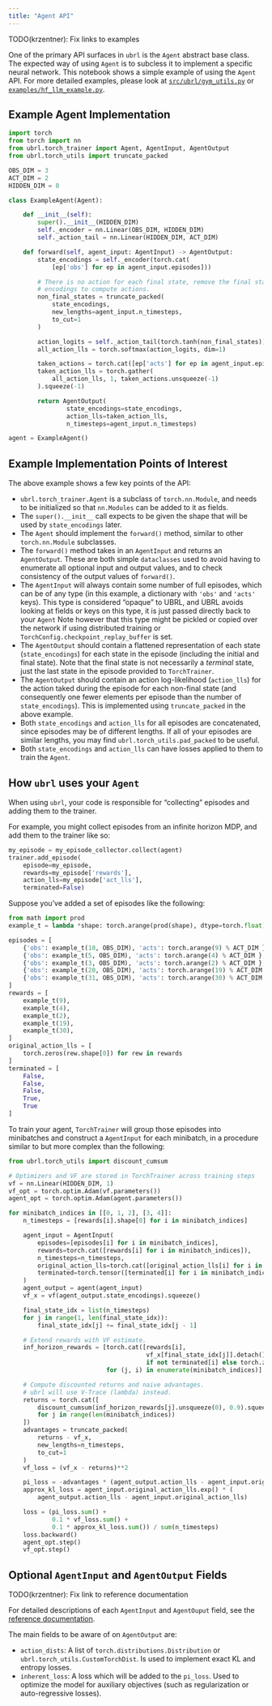 ```yaml
---
title: "Agent API"
---
```


TODO(krzentner): Fix links to examples

One of the primary API surfaces in `ubrl` is the `Agent` abstract base class.
The expected way of using `Agent` is to subcless it to implement a specific neural network.
This notebook shows a simple example of using the `Agent` API.
For more detailed examples, please look at
[`src/ubrl/gym_utils.py`](src/ubrl/gym_utils.py) or
[`examples/hf_llm_example.py`](examples/hf_llm_example.py).

## Example Agent Implementation

```python
import torch
from torch import nn
from ubrl.torch_trainer import Agent, AgentInput, AgentOutput
from ubrl.torch_utils import truncate_packed

OBS_DIM = 3
ACT_DIM = 2
HIDDEN_DIM = 8

class ExampleAgent(Agent):

    def __init__(self):
        super().__init__(HIDDEN_DIM)
        self._encoder = nn.Linear(OBS_DIM, HIDDEN_DIM)
        self._action_tail = nn.Linear(HIDDEN_DIM, ACT_DIM)

    def forward(self, agent_input: AgentInput) -> AgentOutput:
        state_encodings = self._encoder(torch.cat(
            [ep['obs'] for ep in agent_input.episodes]))

        # There is no action for each final state, remove the final state
        # encodings to compute actions.
        non_final_states = truncate_packed(
            state_encodings,
            new_lengths=agent_input.n_timesteps,
            to_cut=1
        )

        action_logits = self._action_tail(torch.tanh(non_final_states))
        all_action_lls = torch.softmax(action_logits, dim=1)

        taken_actions = torch.cat([ep['acts'] for ep in agent_input.episodes])
        taken_action_lls = torch.gather(
            all_action_lls, 1, taken_actions.unsqueeze(-1)
        ).squeeze(-1)

        return AgentOutput(
                state_encodings=state_encodings,
                action_lls=taken_action_lls,
                n_timesteps=agent_input.n_timesteps)

agent = ExampleAgent()
```

## Example Implementation Points of Interest

The above example shows a few key points of the API:

- `ubrl.torch_trainer.Agent` is a subclass of `torch.nn.Module`, and needs to
    be initialized so that `nn.Modules` can be added to it as fields.
- The `super().__init__` call expects to be given the shape that will be used
  by `state_encodings` later.
- The `Agent` should implement the `forward()` method, similar to other
  `torch.nn.Module` subclasses.
- The `forward()` method takes in an `AgentInput` and returns an `AgentOutput`.
  These are both simple `dataclasses` used to avoid having to enumerate all
  optional input and output values, and to check consistency of the output
  values of `forward()`.
- The `AgentInput` will always contain some number of full episodes, which can
  be of any type (in this example, a dictionary with `'obs'` and `'acts'`
  keys). This type is considered "opaque" to UBRL, and UBRL avoids looking at
  fields or keys on this type, it is just passed directly back to your `Agent`
  Note however that this type might be pickled or copied over the network if
  using distributed training or `TorchConfig.checkpoint_replay_buffer` is set.
- The `AgentOutput` should contain a flattened representation of each state
  (`state_encodings`) for each state in the episode (including the initial and
  final state). Note that the final state is not necessarily a _terminal_
  state, just the last state in the episode provided to `TorchTrainer`.
- The `AgentOutput` should contain an action log-likelihood (`action_lls`) for
  the action taked during the episode for each non-final state (and
  consequently one fewer elements per episode than the number of
  `state_encodings`). This is implemented using `truncate_packed` in the above
  example.
- Both `state_encodings` and `action_lls` for all episodes are concatenated,
  since episodes may be of different lengths. If all of your episodes are
  similar lengths, you may find `ubrl.torch_utils.pad_packed` to be useful.
- Both `state_encodings` and `action_lls` can have losses applied to them to
  train the `Agent`.

## How `ubrl` uses your `Agent`

When using `ubrl`, your code is responsible for "collecting" episodes and
adding them to the trainer.

For example, you might collect episodes from an infinite horizon MDP, and add
them to the trainer like so:

```python
my_episode = my_episode_collector.collect(agent)
trainer.add_episode(
    episode=my_episode,
    rewards=my_episode['rewards'],
    action_lls=my_episode['act_lls'],
    terminated=False)
```

Suppose you've added a set of episodes like the following:

```python
from math import prod
example_t = lambda *shape: torch.arange(prod(shape), dtype=torch.float).reshape(shape)

episodes = [
    {'obs': example_t(10, OBS_DIM), 'acts': torch.arange(9) % ACT_DIM },
    {'obs': example_t(5, OBS_DIM), 'acts': torch.arange(4) % ACT_DIM },
    {'obs': example_t(3, OBS_DIM), 'acts': torch.arange(2) % ACT_DIM },
    {'obs': example_t(20, OBS_DIM), 'acts': torch.arange(19) % ACT_DIM },
    {'obs': example_t(31, OBS_DIM), 'acts': torch.arange(30) % ACT_DIM },
]
rewards = [
    example_t(9),
    example_t(4),
    example_t(2),
    example_t(19),
    example_t(30),
]
original_action_lls = [
    torch.zeros(rew.shape[0]) for rew in rewards
]
terminated = [
    False,
    False,
    False,
    True,
    True
]
```

To train your agent, `TorchTrainer` will group those episodes into minibatches
and construct a `AgentInput` for each minibatch, in a procedure similar to but
more complex than the following:

```python
from ubrl.torch_utils import discount_cumsum

# Optimizers and VF are stored in TorchTrainer across training steps
vf = nn.Linear(HIDDEN_DIM, 1)
vf_opt = torch.optim.Adam(vf.parameters())
agent_opt = torch.optim.Adam(agent.parameters())

for minibatch_indices in [[0, 1, 2], [3, 4]]:
    n_timesteps = [rewards[i].shape[0] for i in minibatch_indices]

    agent_input = AgentInput(
        episodes=[episodes[i] for i in minibatch_indices],
        rewards=torch.cat([rewards[i] for i in minibatch_indices]),
        n_timesteps=n_timesteps,
        original_action_lls=torch.cat([original_action_lls[i] for i in minibatch_indices]),
        terminated=torch.tensor([terminated[i] for i in minibatch_indices], dtype=torch.bool)
    )
    agent_output = agent(agent_input)
    vf_x = vf(agent_output.state_encodings).squeeze()

    final_state_idx = list(n_timesteps)
    for j in range(1, len(final_state_idx)):
        final_state_idx[j] += final_state_idx[j - 1]

    # Extend rewards with VF estimate.
    inf_horizon_rewards = [torch.cat([rewards[i],
                                      vf_x[final_state_idx[j]].detach().unsqueeze(-1)
                                      if not terminated[i] else torch.zeros(1)])
                           for (j, i) in enumerate(minibatch_indices)]

    # Compute discounted returns and naive advantages.
    # ubrl will use V-Trace (lambda) instead.
    returns = torch.cat([
        discount_cumsum(inf_horizon_rewards[j].unsqueeze(0), 0.9).squeeze(0)
        for j in range(len(minibatch_indices))
    ])
    advantages = truncate_packed(
        returns - vf_x,
        new_lengths=n_timesteps,
        to_cut=1
    )
    vf_loss = (vf_x - returns)**2

    pi_loss = -advantages * (agent_output.action_lls - agent_input.original_action_lls).exp()
    approx_kl_loss = agent_input.original_action_lls.exp() * (
        agent_output.action_lls - agent_input.original_action_lls)

    loss = (pi_loss.sum() +
            0.1 * vf_loss.sum() +
            0.1 * approx_kl_loss.sum()) / sum(n_timesteps)
    loss.backward()
    agent_opt.step()
    vf_opt.step()
```

## Optional `AgentInput` and `AgentOutput` Fields

TODO(krzentner): Fix link to reference documentation

For detailed descriptions of each `AgentInput` and `AgentOuput` field, see the
[reference documentation](docs/ubrl/torch_trainer.py#AgentInput).

The main fields to be aware of on `AgentOutput` are:

- `action_dists`: A list of `torch.distributions.Distribution` or
  `ubrl.torch_utils.CustomTorchDist`. Is used to implement exact KL and entropy
  losses.
- `inherent_loss`: A loss which will be added to the `pi_loss`. Used to
  optimize the model for auxiliary objectives (such as regularization or
  auto-regressive losses).
